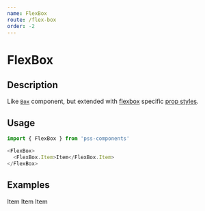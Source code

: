 ```yaml
---
name: FlexBox
route: /flex-box
order: -2
---
```



# FlexBox

## Description

Like [`Box`](#/box) component, but extended with [flexbox](https://developer.mozilla.org/en-US/docs/Web/CSS/CSS_Flexible_Box_Layout) specific [prop styles](https://github.com/exah/pss/blob/master/docs/api.md#flex).


## Usage

```js
import { FlexBox } from 'pss-components'
```

```js
<FlexBox>
  <FlexBox.Item>Item</FlexBox.Item>
</FlexBox>
```


## Examples

<Playground>
  <FlexBox>
    <FlexBox.Item>
      Item
    </FlexBox.Item>
    <FlexBox.Item flex='1'>
      Item
    </FlexBox.Item>
    <FlexBox.Item>
      Item
    </FlexBox.Item>
  </FlexBox>
</Playground>
